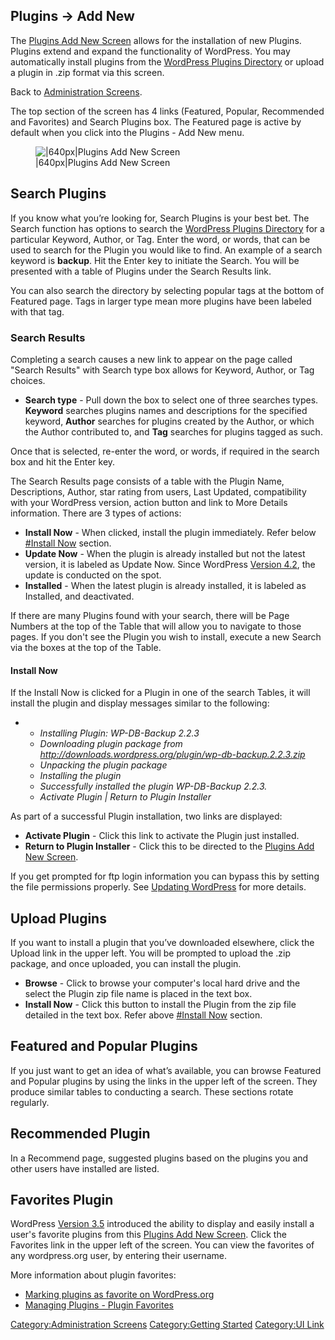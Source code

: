 {{Languages|
{{en|Plugins Add New Screen}}
{{ja|Plugins Add New SubPanel}}
{{pt-br|Sub-Painel Plugins-Adicionar Novo}}
{{zh-cn|插件 安装插件页面}}
}}

==Plugins &rarr; Add New==

The [[Plugins Add New Screen]] allows for the installation of new Plugins. Plugins extend and expand the functionality of WordPress. You may automatically install plugins from the [http://wordpress.org/plugins/ WordPress Plugins Directory] or upload a plugin in .zip format via this screen.

Back to [[Administration Screens]].

The top section of the screen has 4 links (Featured, Popular, Recommended and Favorites) and Search Plugins box. The Featured page is active by default when you click into the Plugins - Add New menu. 

[[Image:pluginadd.png||640px|Plugins Add New Screen]]

==Search Plugins==

If you know what you’re looking for, Search Plugins is your best bet. The Search function has options to search the [http://wordpress.org/plugins/ WordPress Plugins Directory] for a particular Keyword, Author, or Tag. Enter the word, or words, that can be used to search for the Plugin you would like to find. An example of a search keyword is '''backup'''. Hit the Enter key to initiate the Search. You will be presented with a table of Plugins under the Search Results link.

You can also search the directory by selecting popular tags at the bottom of Featured page. Tags in larger type mean more plugins have been labeled with that tag.

===Search Results===

Completing a search causes a new link to appear on the page called "Search Results" with Search type box allows for Keyword, Author, or Tag choices.
* '''Search type''' - Pull down the box to select one of three searches types. '''Keyword''' searches plugins names and descriptions for the specified keyword, '''Author''' searches for plugins created by the Author, or which the Author contributed to, and '''Tag''' searches for plugins tagged as such.

Once that is selected, re-enter the word, or words, if required in the search box and hit the Enter key.

The Search Results page consists of a table with the Plugin Name, Descriptions, Author, star rating from users, Last Updated, compatibility with your WordPress version, action button and link to More Details information. 
There are 3 types of actions:
* '''Install Now''' - When clicked, install the plugin immediately. Refer below [[#Install Now]] section.
* '''Update Now''' - When the plugin is already installed but not the latest version, it is labeled as Update Now. Since WordPress [[Version 4.2]], the update is conducted on the spot.
* '''Installed''' - When the latest plugin is already installed, it is labeled as Installed, and deactivated.

If there are many Plugins found with your search, there will be Page Numbers at the top of the Table that will allow you to navigate to those pages.  If you don't see the Plugin you wish to install, execute a new Search via the boxes at the top of the Table.

====Install Now====
If the Install Now is clicked for a Plugin in one of the search Tables, it will install the plugin and display messages similar to the following:

** ''Installing Plugin: WP-DB-Backup 2.2.3''
** ''Downloading plugin package from http://downloads.wordpress.org/plugin/wp-db-backup.2.2.3.zip''
** ''Unpacking the plugin package''
** ''Installing the plugin''
** ''Successfully installed the plugin WP-DB-Backup 2.2.3.''
** ''Activate Plugin | Return to Plugin Installer''

As part of a successful Plugin installation, two links are displayed:
* '''Activate Plugin''' - Click this link to activate the Plugin just installed.
* '''Return to Plugin Installer''' - Click this to be directed to the [[Plugins Add New Screen]].

If you get prompted for ftp login information you can bypass this by setting the file permissions properly. See [[Updating_WordPress#Automatic_Background_Updates|Updating WordPress]] for more details.

==Upload Plugins==

If you want to install a plugin that you’ve downloaded elsewhere, click the Upload link in the upper left. You will be prompted to upload the .zip package, and once uploaded, you can install the plugin.

* '''Browse''' - Click to browse your computer's local hard drive and the select the Plugin zip file name is placed in the text box. 
* '''Install Now''' - Click this button to install the Plugin from the zip file detailed in the text box. Refer above [[#Install Now]] section.

==Featured and Popular Plugins==

If you just want to get an idea of what’s available, you can browse Featured and Popular plugins by using the links in the upper left of the screen. They produce similar tables to conducting a search. These sections rotate regularly.

==Recommended Plugin==

In a Recommend page, suggested plugins based on the plugins you and other users have installed are listed.

==Favorites Plugin==

WordPress [[Version 3.5]] introduced the ability to display and easily install a user's favorite plugins from this [[Plugins Add New Screen]]. Click the Favorites link in the upper left of the screen. You can view the favorites of any wordpress.org user, by entering their username.

More information about plugin favorites:
* [http://make.wordpress.org/plugins/2012/05/19/plugin-directory-refreshed-what-it-means-for-developers/ Marking plugins as favorite on WordPress.org]
* [[Managing_Plugins#Plugin_Favorites|Managing Plugins - Plugin Favorites]]

{{Administration Screens Footer}}

[[Category:Administration Screens]]
[[Category:Getting Started]]
[[Category:UI Link]]